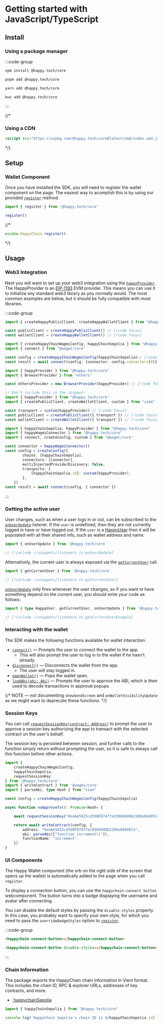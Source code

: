 # Getting started with JavaScript/TypeScript

## Install

### Using a package manager

:::code-group

```bash [npm]
npm install @happy.tech/core
```

```bash [pnpm]
pnpm add @happy.tech/core
```

```bash [yarn]
yarn add @happy.tech/core
```

```bash [bun]
bun add @happy.tech/core
```

:::

{/*
### Using a CDN

```html
<script src="https://unpkg.com/@happy.tech/core@latest/umd/index.umd.js"></script>
```
*/}

## Setup 

### Wallet Component

Once you have installed the SDK, you will need to register the wallet component on the page. 
The easiest way to acomplish this is by using our provided [`register`] method.

[`register`]: /sdk/js/api/functions/register

```ts twoslash
import { register } from '@happy.tech/core'

register()
```

{/*
```js [CDN]
window.HappyChain.register()
```
*/}

## Usage

### Web3 Integration

Next you will want to set up your web3 integration using the [`happyProvider`].
The HappyProvider is an [EIP-1193](https://eips.ethereum.org/EIPS/eip-1193) EVM provider. 
This means you can use it to initialize any standard web3 library as you normally would. 
The most common examples are below, but it should be fully compatible with most libraries.

[`happyProvider`]: /sdk/js/api/variables/happyProvider

:::code-group

```ts [Viem] twoslash
import { createHappyPublicClient, createHappyWalletClient } from "@happy.tech/core"

const publicClient = createHappyPublicClient() // [!code focus]
const walletClient = createHappyWalletClient() // [!code focus]
```

```ts [Wagmi] twoslash
import { createHappyChainWagmiConfig, happyChainSepolia } from "@happy.tech/core"
import { connect } from "@wagmi/core"

const config = createHappyChainWagmiConfig(happyChainSepolia)// [!code focus]
const result = await connect(config, {connector: config.connectors[0]}) // [!code focus]
```

```ts [Ethers] twoslash
import { happyProvider } from "@happy.tech/core"
import { BrowserProvider } from "ethers"

const ethersProvider = new BrowserProvider(happyProvider) // [!code focus]
```

```ts [Viem (custom)] twoslash
// Don't include this in the snippet!
import { happyProvider } from "@happy.tech/core"
import { createPublicClient, createWalletClient, custom } from "viem"

const transport = custom(happyProvider) // [!code focus]
const publicClient = createPublicClient({ transport }) // [!code focus]
const walletClient = createWalletClient({ transport }) // [!code focus]
 ```

```ts [Wagmi (custom)] twoslash
import { happyChainSepolia, happyProvider } from "@happy.tech/core"
import { happyWagmiConnector } from "@happy.tech/core"
import { connect, createConfig, custom } from "@wagmi/core"

const connector = happyWagmiConnector()
const config = createConfig({
        chains: [happyChainSepolia],
        connectors: [connector],
        multiInjectedProviderDiscovery: false,
        transports: {
            [happyChainSepolia.id]: custom(happyProvider),
        },
    })
const result = await connect(config, { connector })
```

:::

### Getting the active user

User changes, such as when a user logs in or out, can be subscribed to the [`onUserUpdate`] listener.
If the `user` is undefined, then they are not currently logged in have or have logged out. 
If the `user` is a [HappyUser](/sdk/js/api/type-aliases/HappyUser) then it will be populated with all their 
shared info, such as wallet address and name.

[`onUserUpdate`]: /sdk/js/api/functions/onUserUpdate

```ts twoslash
import { onUserUpdate } from '@happy.tech/core'

// [!include ~/snippets/listeners.ts:onUserUpdate]
```

Alternatively, the current user is always exposed via the [`getCurrentUser`] call.

[`getCurrentUser`]: /sdk/js/api/function/getCurrentUser

```ts twoslash
import { getCurrentUser } from '@happy.tech/core'

// [!include ~/snippets/listeners.ts:getCurrentUser]
```

[`onUserUpdate`] only fires whenever the user changes, so if you want to have something depend on the
current user, you should write your code as follows:

```ts twoslash
import { type HappyUser, getCurrentUser, onUserUpdate } from '@happy.tech/core'

// [!include ~/snippets/listeners.ts:getCurrentUserExample]
```

### Interacting with the wallet

The SDK makes the following functions available for wallet interaction:

- [`connect()`] — Prompts the user to connect the wallet to the app.
    - This will also prompt the user to log in to the wallet if he hasn't already.
- [`disconnect()`] — Disconnects the wallet from the app.
    - The user will stay logged in.
- [`openWallet()`] — Pops the wallet open.
- [`loadAbi(abi: Abi)`] — Prompts the user to approve the ABI, which is then used to decode
  transactions in approval popups.

[`connect()`]: /sdk/js/api/functions/connect
[`disconnect()`]: /sdk/js/api/functions/disconnect
[`openWallet()`]: /sdk/js/api/functions/openWallet
[`loadAbi(abi: Abi)`]: /sdk/js/api/functions/loadAbi

{/*
NOTE — not documenting `showSendScreen` and `onWalletVisibilityUpdate` as we might want to
deprecate these functions.
*/}

### Session Keys

You can call [`requestSessionKey(contract: Address)`] to prompt the user to approve a session key
authorizing the app to transact with the selected contract on the user's behalf.

[`requestSessionKey(contract: Address)`]: /sdk/js/api/functions/requestSessionKey

The session key is persisted between session, and further calls to the function simply return without
prompting the user, so it is safe to always call this function before other actions.

```ts twoslash
import {
    createHappyChainWagmiConfig,
    happyChainSepolia,
    requestSessionKey
} from '@happy.tech/core'
import { writeContract } from '@wagmi/core'
import { parseAbi, type Hash } from "viem"

const config = createHappyChainWagmiConfig(happyChainSepolia)

async function noApproveTx(): Promise<Hash> {

    await requestSessionKey("0xeAe5825cd598FD74ffa199b6849b2286eb8405Ca")

    return await writeContract(config, {
        address: "0xeAe5825cd598FD74ffa199b6849b2286eb8405Ca",
        abi: parseAbi(["function increment()"]),
        functionName: "increment",
    })
}
```

### UI Components

The Happy Wallet component (the orb on the right side of the screen that opens up the wallet)
is automatically added to the page when you call `register`.

To display a connection button, you can use the `happychain-connect button` webcomponent.
The button turns into a badge displaying the username and avatar after connecting.

You can disable the default styles by passing the `disable-styles` property. In this case, you
probably want to specify your own style, for which you need to pass the `overrideBadgeStyles` option
to [`register`].

[`register`]: /sdk/js/api/functions/register

:::code-group

```html [Default Style] twoslash
<happychain-connect-button></happychain-connect-button>
```

```html [Custom Style] twolash
<happychain-connect-button disable-styles></happychain-connect-button>
```

:::

### Chain Information

The package exports the HappyChain chain information in Viem format. This includes the chain ID, RPC
& explorer URLs, addresses of key contracts, and more.

- [`happychainSepolia](/sdk/js/api/variables/happyChainSepolia)

```ts [twoslash]
import { happyChainSepolia } from "@happy.tech/core"

console.log(`HappyChain Sepolia's chain ID is ${happyChainSepolia.id}`)
```